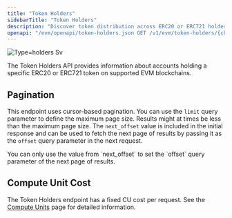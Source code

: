 ```yaml
---
title: "Token Holders"
sidebarTitle: "Token Holders"
description: "Discover token distribution across ERC20 or ERC721 holders, ranked by wallet value."
openapi: "/evm/openapi/token-holders.json GET /v1/evm/token-holders/{chain_id}/{token_address}"
---
```



![Type=holders Sv](/images/type=holders.svg)

The Token Holders API provides information about accounts holding a specific ERC20 or ERC721 token on supported EVM blockchains.

<SupportedChains endpoint="token_holders" />

## Pagination

This endpoint uses cursor-based pagination.
You can use the `limit` query parameter to define the maximum page size.
Results might at times be less than the maximum page size.
The `next_offset` value is included in the initial response and can be used to fetch the next page of results by passing it as the `offset` query parameter in the next request.

<Warning>
  You can only use the value from `next_offset` to set the `offset` query parameter of the next page of results.
</Warning>

## Compute Unit Cost

The Token Holders endpoint has a fixed CU cost per request. See the [Compute Units](/compute-units) page for detailed information.
